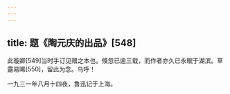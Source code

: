 ```yaml
---
---
---
```

title: 题《陶元庆的出品》[548]
---




此璇卿[549]当时手订见赠之本也。倏忽已逾三载，而作者亦久已永眠于湖滨。草露易晞[550]，留此为念。乌呼！

一九三一年八月十四夜，鲁迅记于上海。